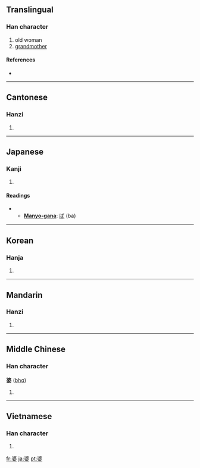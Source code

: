 ==Translingual==

===Han character===
{{Han char|rn=38|rad=女|as=08|sn=11|four=3440<sub>4</sub>|canj=水水女 (EEV)|ids=⿱[[波]][[女]]}}

# old woman
# [[grandmother]]

====References====
* {{Han ref|kx=0264.060|dkj=06390|dj=0530.260|hdz=21061.110|uh=5A46|ud=23110|bh=B143|bd=45379}}

----

==Cantonese==

===Hanzi===
{{yue-hanzi|jyut=|y=po4}}

# {{defn|Cantonese|sort=女08}}

----

==Japanese==

===Kanji===
{{ja-kanji|grade=c|rs=女08}}

# {{defn|Japanese}}

====Readings====
* {{ja-readings|on=[[ば]] (ba)|kun=[[ばば]] (baba)}}
** '''[[Manyo-gana]]''': [[ば]] (ba)

----

==Korean==

===Hanja===
{{ko-hanja|hangeul=파|rv=pa|mr=p'a}}

# {{defn|Korean|sort=女08}}

----

==Mandarin==

===Hanzi===
{{cmn-hanzi|pin=[[pó]] ([[po2]])|wg=p'o<sup>2</sup>}}

# {{defn|Mandarin|sort=女08}}

----

==Middle Chinese==

===Han character===
'''婆''' ([[bhɑ]])<!--note: "ɑ" is an IPA symbol and is thus different from the vowel "a"-->

# {{defn|Middle Chinese|sort=女08}}

----

==Vietnamese==

===Han character===
{{vi-hantu|[[bà]]|rs=女08}}

# {{defn|Vietnamese|sort=女08}}

[[fr:婆]]
[[ja:婆]]
[[pt:婆]]